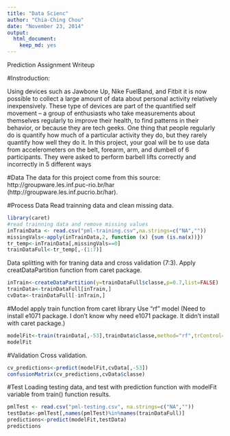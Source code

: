 ```yaml
---
title: "Data Scienc"
author: "Chia-Ching Chou"
date: "November 23, 2014"
output:
  html_document:
    keep_md: yes
---
```

Prediction Assignment Writeup

#Instroduction:

Using devices such as Jawbone Up, Nike FuelBand, and Fitbit it is now possible to collect a large amount of data about personal activity relatively inexpensively. These type of devices are part of the quantified self movement – a group of enthusiasts who take measurements about themselves regularly to improve their health, to find patterns in their
behavior, or because they are tech geeks. One thing that people regularly do is quantify how much of a particular activity they do, but they rarely quantify how well they do it. In this project, your goal will be to use data from accelerometers on the belt, forearm, arm, and dumbell of 6 participants. They were asked to perform barbell lifts correctly and incorrectly in 5 different ways


#Data
The data for this project come from this source: http://groupware.les.inf.puc-rio.br/har (http://groupware.les.inf.pucrio.br/har).

#Process Data
Read trainning data and clean missing data.
```r
library(caret)
#read trainning data and remove missing values
inTrainData <- read.csv("pml-training.csv",na.strings=c("NA",""))
missingVals<-apply(inTrainData,2, function (x) {sum (is.na(x))})
tr_temp<-inTrainData[,missingVals==0]
trainDataFull<-tr_temp[,-(1:7)]
```

Data splitting with for traning data and cross validation (7:3).
Apply creatDataPartition function from caret package.
```r
inTrain<-createDataPartition(y=trainDataFull$classe,p=0.7,list=FALSE)
trainData<-trainDataFull[inTrain,]
cvData<-trainDataFull[-inTrain,]

```

#Model
apply train function from caret library
Use "rf" model
(Need to install e1071 package. I don't know why need e1071 package. It didn't install with caret package.)

```r
modelFit<-train(trainData[,-53],trainData$classe,method="rf",trControl=trainControl(method="oob",number=4,allowParallel=TRUE))
modelFit
```

#Validation
Cross validation.

```r
cv_predictions<-predict(modelFit,cvData[,-53])
confusionMatrix(cv_predictions,cvData$classe)
```

#Test
Loading testing data, and test with prediction function with modelFit variable from train() function results.
```r
pmlTest <- read.csv("pml-testing.csv", na.strings=c("NA",""))
testData<-pmlTest[,names(pmlTest)%in%names(trainDataFull)]
predictions<-predict(modelFit,testData)
predictions
```



